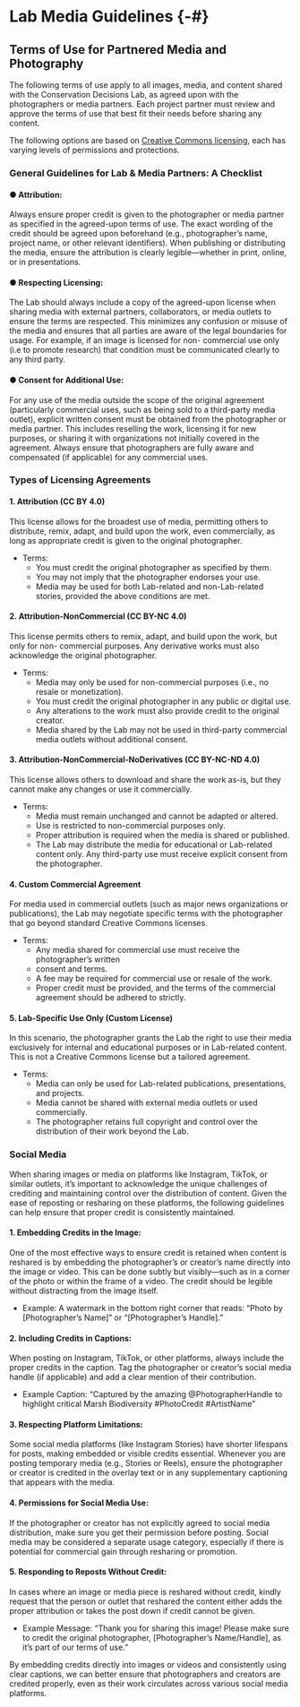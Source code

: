 # Lab Media Guidelines {-#}

## Terms of Use for Partnered Media and Photography {-#termsofuse}

The following terms of use apply to all images, media, and content shared with the Conservation
Decisions Lab, as agreed upon with the photographers or media partners. Each project partner
must review and approve the terms of use that best fit their needs before sharing any content.

The following options are based on [Creative Commons licensing](https://creativecommons.org/share-your-work/cclicenses/), each has varying levels of
permissions and protections.

### General Guidelines for Lab &amp; Media Partners: A Checklist {-#generalguidelines}
#### ● Attribution: {-#attribution}
Always ensure proper credit is given to the photographer or media partner as specified
in the agreed-upon terms of use. The exact wording of the credit should be agreed upon
beforehand (e.g., photographer’s name, project name, or other relevant identifiers).
When publishing or distributing the media, ensure the attribution is clearly
legible—whether in print, online, or in presentations.

#### ● Respecting Licensing: {-#respectinglicensing}
The Lab should always include a copy of the agreed-upon license when sharing media
with external partners, collaborators, or media outlets to ensure the terms are respected.
This minimizes any confusion or misuse of the media and ensures that all parties are
aware of the legal boundaries for usage. For example, if an image is licensed for non-
commercial use only (i.e to promote research) that condition must be communicated
clearly to any third party.

#### ● Consent for Additional Use: {-#consentforadduse}
For any use of the media outside the scope of the original agreement (particularly
commercial uses, such as being sold to a third-party media outlet), explicit written
consent must be obtained from the photographer or media partner. This includes
reselling the work, licensing it for new purposes, or sharing it with organizations not
initially covered in the agreement. Always ensure that photographers are fully aware and
compensated (if applicable) for any commercial uses.

### Types of Licensing Agreements {-#typeslicensingagreements}
#### 1. Attribution (CC BY 4.0) {-#CCBY40}
This license allows for the broadest use of media, permitting others to distribute, remix, adapt,
and build upon the work, even commercially, as long as appropriate credit is given to the
original photographer.

- Terms:
  - You must credit the original photographer as specified by them.
  - You may not imply that the photographer endorses your use.
  - Media may be used for both Lab-related and non-Lab-related stories, provided
      the above conditions are met.

#### 2. Attribution-NonCommercial (CC BY-NC 4.0) {-#CCBYNC40}
This license permits others to remix, adapt, and build upon the work, but only for non-
commercial purposes. Any derivative works must also acknowledge the original photographer.

- Terms:
  - Media may only be used for non-commercial purposes (i.e., no resale or
    monetization).
  - You must credit the original photographer in any public or digital use.
  - Any alterations to the work must also provide credit to the original creator.
  - Media shared by the Lab may not be used in third-party commercial media
    outlets without additional consent.

#### 3. Attribution-NonCommercial-NoDerivatives (CC BY-NC-ND 4.0) {-#CCBYNCND40}
This license allows others to download and share the work as-is, but they cannot make any
changes or use it commercially.

- Terms:
  - Media must remain unchanged and cannot be adapted or altered.
  - Use is restricted to non-commercial purposes only.
  - Proper attribution is required when the media is shared or published.
  - The Lab may distribute the media for educational or Lab-related content only.
    Any third-party use must receive explicit consent from the photographer.

#### 4. Custom Commercial Agreement {-#customagreement}
For media used in commercial outlets (such as major news organizations or publications), the
Lab may negotiate specific terms with the photographer that go beyond standard Creative
Commons licenses.

- Terms:
  - Any media shared for commercial use must receive the photographer’s written
  - consent and terms.
  - A fee may be required for commercial use or resale of the work.
  - Proper credit must be provided, and the terms of the commercial agreement
      should be adhered to strictly.

#### 5. Lab-Specific Use Only (Custom License) {-#customlicense}
In this scenario, the photographer grants the Lab the right to use their media exclusively for
internal and educational purposes or in Lab-related content. This is not a Creative Commons
license but a tailored agreement.

- Terms:
  - Media can only be used for Lab-related publications, presentations, and projects.
  - Media cannot be shared with external media outlets or used commercially.
  - The photographer retains full copyright and control over the distribution of their
    work beyond the Lab.

### Social Media {-#socialmedia}
When sharing images or media on platforms like Instagram, TikTok, or similar outlets, it’s
important to acknowledge the unique challenges of crediting and maintaining control over the
distribution of content. Given the ease of reposting or resharing on these platforms, the following
guidelines can help ensure that proper credit is consistently maintained.

#### 1. Embedding Credits in the Image: {-#embeddingcredits}
One of the most effective ways to ensure credit is retained when content is reshared is
by embedding the photographer’s or creator’s name directly into the image or video. This
can be done subtly but visibly—such as in a corner of the photo or within the frame of a
video. The credit should be legible without distracting from the image itself.

* Example: A watermark in the bottom right corner that reads: “Photo by
  [Photographer’s Name]” or “[Photographer’s Handle].”

#### 2. Including Credits in Captions: {-#captioncredits}
When posting on Instagram, TikTok, or other platforms, always include the proper
credits in the caption. Tag the photographer or creator’s social media handle (if
applicable) and add a clear mention of their contribution.

* Example Caption: “Captured by the amazing @PhotographerHandle to highlight
  critical Marsh Biodiversity #PhotoCredit #ArtistName”

#### 3. Respecting Platform Limitations: {-#platformlimits}
Some social media platforms (like Instagram Stories) have shorter lifespans for posts,
making embedded or visible credits essential. Whenever you are posting temporary
media (e.g., Stories or Reels), ensure the photographer or creator is credited in the
overlay text or in any supplementary captioning that appears with the media.

#### 4. Permissions for Social Media Use: {-#socialmediapermissions}
If the photographer or creator has not explicitly agreed to social media distribution, make
sure you get their permission before posting. Social media may be considered a
separate usage category, especially if there is potential for commercial gain through
resharing or promotion.

#### 5. Responding to Reposts Without Credit: {-#respondingreposts}
In cases where an image or media piece is reshared without credit, kindly request that
the person or outlet that reshared the content either adds the proper attribution or takes
the post down if credit cannot be given.

* Example Message: “Thank you for sharing this image! Please make sure to
  credit the original photographer, [Photographer’s Name/Handle], as it’s part of
  our terms of use.”

By embedding credits directly into images or videos and consistently using clear captions, we
can better ensure that photographers and creators are credited properly, even as their work
circulates across various social media platforms.